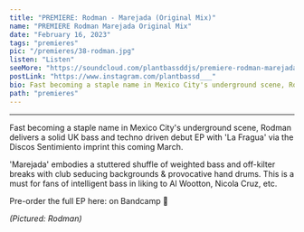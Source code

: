 ---
title: "PREMIERE: Rodman - Marejada (Original Mix)"
name: "PREMIERE Rodman Marejada Original Mix"
date: "February 16, 2023"
tags: "premieres"
pic: "/premieres/38-rodman.jpg"
listen: "Listen"
seeMore: "https://soundcloud.com/plantbassddjs/premiere-rodman-marejada-original-mix"
postLink: "https://www.instagram.com/plantbassd___"
bio: Fast becoming a staple name in Mexico City's underground scene, Rodman delivers a solid UK bass and techno driven debut EP with 'La Fragua' via the Discos Sentimiento imprint this coming March."
path: "premieres"
---

<SoundCloud
  src="https://w.soundcloud.com/player/?url=https%3A//api.soundcloud.com/tracks/1448359198&color=%23ff5500&auto_play=false&hide_related=false&show_comments=true&show_user=true&show_reposts=false&show_teaser=true&visual=true"
  url="soundcloud.com/plantbassddjs/premiere-rodman-marejada-original-mix"
  name="Marejada"
/>

<hr />

Fast becoming a staple name in Mexico City's underground scene, Rodman delivers a solid UK bass and techno driven debut EP with 'La Fragua' via the Discos Sentimiento imprint this coming March.

'Marejada' embodies a stuttered shuffle of weighted bass and off-kilter breaks with club seducing backgrounds & provocative hand drums. This is a must for fans of intelligent bass in liking to Al Wootton, Nicola Cruz, etc.

Pre-order the full EP here: <HoverLink url="discossentimiento.bandcamp.com/album/la-fragua" name="La Fragua" inline external /> on Bandcamp 🌱

<Picture src="/premieres/38-rodman-cover.jpg" alt="Rodman profile pic" size={1200} />
<p className="smallText">
  <i>(Pictured: Rodman)</i>
</p>
